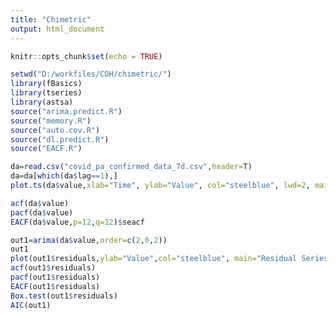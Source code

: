 ---
title: "Chimetric"
output: html_document
---

```{r setup, include=FALSE}
knitr::opts_chunk$set(echo = TRUE)
```

```{r}
setwd("D:/workfiles/COH/chimetric/")
library(fBasics)
library(tseries)
library(astsa)
source("arima.predict.R")
source("memory.R")
source("auto.cov.R")
source("dl.predict.R")
source("EACF.R")
```


```{r}
da=read.csv("covid_pa_confirmed_data_7d.csv",header=T)
da=da[which(da$lag==1),]
plot.ts(da$value,xlab="Time", ylab="Value", col="steelblue", lwd=2, main="Covid PA Confirmed Lag=1")
```

```{r}
acf(da$value)
pacf(da$value)
EACF(da$value,p=12,q=12)$seacf
```

```{r}
out1=arima(da$value,order=c(2,0,2))
out1
plot(out1$residuals,ylab="Value",col="steelblue", main="Residual Series",lwd=2)
acf(out1$residuals)
pacf(out1$residuals)
EACF(out1$residuals)
Box.test(out1$residuals)
AIC(out1)
```

